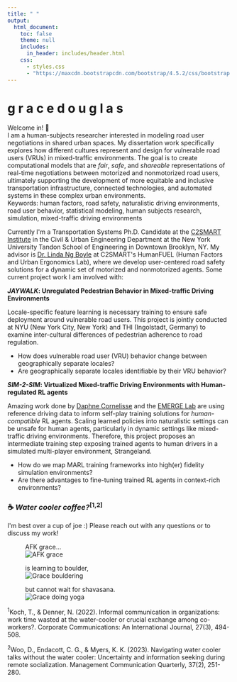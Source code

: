 ```yaml
---
title: " "
output:
  html_document:
    toc: false
    theme: null
    includes:
      in_header: includes/header.html
    css:
      - styles.css
      - "https://maxcdn.bootstrapcdn.com/bootstrap/4.5.2/css/bootstrap.min.css"
---
```


```{=html}
<div class="main-wrapper">
  <div class="content-wrapper">
    <!-- Header Section -->
    <div class="typing-container">
      <h1 class="typing-text">
        <span class="greeting">g r a c e</span>
        <span class="name">d o u g l a s</span>
      </h1>
    </div>

    <!-- Main Two Column Layout -->
    <div class="two-column-layout">
      <!-- Left Column: Content -->
      <div class="content-column">
        <div class="intro-box">
          <div class="intro-box-title">
            Welcome in! 👋
          </div>
          <div class="intro-box-content" style="--n:78;">
            I am a human-subjects researcher interested in modeling road user negotiations in shared urban spaces. My dissertation work specifically explores how different cultures represent and design for vulnerable road users (VRUs) in mixed-traffic environments. The goal is to create computational models that are <em>fair</em>, <em>safe</em>, and <em>shareable</em> representations of real-time negotiations between motorized and nonmotorized road users, ultimately supporting the development of more equitable and inclusive transportation infrastructure, connected technologies, and automated systems in these complex urban environments.
          </div>
        </div>
        
        <div class="keywords">
          Keywords: human factors, road safety, naturalistic driving environments, road user behavior, statistical modeling, human subjects research, simulation, mixed-traffic driving environments
        </div>

        <p>Currently I'm a Transportation Systems Ph.D. Candidate at the <a href="https://c2smarter.engineering.nyu.edu/">C2SMART Institute</a> in the Civil & Urban Engineering Department at the New York University Tandon School of Engineering in Downtown Brooklyn, NY. My advisor is <a href="https://engineering.nyu.edu/faculty/linda-ng-boyle">Dr. Linda Ng Boyle</a> at C2SMART's HumanFUEL (Human Factors and Urban Ergonomics Lab), where we develop user-centered road safety solutions for a dynamic set of motorized and nonmotorized agents. Some current project work I am involved with:</p>

        <div class="project-list">
          <p><strong><em>JAYWALK</em>: Unregulated Pedestrian Behavior in Mixed-traffic Driving Environments</strong></p>
          <p>Locale-specific feature learning is necessary training to ensure safe deployment around vulnerable road users. This project is jointly conducted at NYU (New York City, New York) and THI (Ingolstadt, Germany) to examine inter-cultural differences of pedestrian adherence to road regulation.</p>
          <ul>
            <li>How does vulnerable road user (VRU) behavior change between geographically separate locales?</li>
            <li>Are geographically separate locales identifiable by their VRU behavior?</li>
          </ul>

          <p><strong><em>SIM-2-SIM</em>: Virtualized Mixed-traffic Driving Environments with Human-regulated RL agents</strong></p>
          <p>Amazing work done by <a href="https://scholar.google.com/citations?user=ScR5fBYAAAAJ&hl=en">Daphne Cornelisse</a> and the <a href="https://emerge-lab.github.io/">EMERGE Lab</a> are using reference driving data to inform self-play training solutions for <em>human-compatible</em> RL agents. Scaling learned policies into naturalistic settings can be unsafe for human agents, particularly in dynamic settings like mixed-traffic driving environments. Therefore, this project proposes an intermediate training step exposing trained agents to human drivers in a simulated multi-player environment, Strangeland.</p>
          <ul>
            <li>How do we map MARL training frameworks into high(er) fidelity simulation environments?</li>
            <li>Are there advantages to fine-tuning trained RL agents in context-rich environments?</li>
          </ul>
        </div>

        <h3 id="coffee">☕️ <em>Water cooler coffee?</em><sup>[1,2]</sup></h3>
        <p>I'm best over a cup of joe :) Please reach out with any questions or to discuss my work!</p>
      </div>

      <!-- Right Column: Images -->
      <div class="image-column">
        <div class="sticky-images">
          <figure class="image-item circle">
            <figcaption class="image-caption">AFK grace...</figcaption>
            <img src="images/selfie-index.jpeg" alt="AFK grace">
          </figure>
          <figure class="image-item">
            <figcaption class="image-caption">is learning to boulder,</figcaption>
            <img src="images/boulder.jpeg" alt="Grace bouldering">
          </figure>
          <figure class="image-item">
            <figcaption class="image-caption">but cannot wait for shavasana.</figcaption>
            <img src="images/yogav2.jpeg" alt="Grace doing yoga">
          </figure>
        </div>
      </div>
    </div>

    <!-- Full Width Footnotes -->
    <div class="footnotes">
      <p><sup>1</sup>Koch, T., & Denner, N. (2022). Informal communication in organizations: work time wasted at the water-cooler or crucial exchange among co-workers?. Corporate Communications: An International Journal, 27(3), 494-508.</p>
      <p><sup>2</sup>Woo, D., Endacott, C. G., & Myers, K. K. (2023). Navigating water cooler talks without the water cooler: Uncertainty and information seeking during remote socialization. Management Communication Quarterly, 37(2), 251-280.</p>
    </div>
  </div>
</div>
```

```{=html}
<script type="text/javascript">
document.addEventListener('DOMContentLoaded', () => {
  // Animation initialization
  if (!sessionStorage.getItem('animationPlayed')) {
    const introBox = document.querySelector('.intro-box');
    introBox.classList.add('animate');
    sessionStorage.setItem('animationPlayed', 'true');
  }

  // Image Gallery class
  class ImageGallery {
    constructor(container) {
      // Your existing ImageGallery code
      this.gallery = container;
      this.figures = this.gallery.querySelectorAll('figure');
      this.nav = this.gallery.nextElementSibling;
      this.dots = this.nav.querySelectorAll('.gallery-dot');
      this.currentIndex = 0;
      
      this.showImage(0);
      this.setupEventListeners();
    }
    
    // Rest of your ImageGallery class methods
    showImage(index) {
      if (index < 0 || index >= this.figures.length) return;
      
      this.figures.forEach(fig => {
        fig.style.display = 'none';
        fig.classList.remove('active');
      });
      
      this.figures[index].style.display = 'block';
      this.figures[index].classList.add('active');
      
      this.dots.forEach(dot => dot.classList.remove('active'));
      if (this.dots[index]) {
        this.dots[index].classList.add('active');
      }
      
      this.currentIndex = index;
    }
    
    setupEventListeners() {
      this.dots.forEach((dot, index) => {
        dot.addEventListener('click', () => this.showImage(index));
      });
      
      let touchStartX = 0;
      let touchEndX = 0;
      
      this.gallery.addEventListener('touchstart', (e) => {
        touchStartX = e.touches[0].clientX;
      }, { passive: true });
      
      this.gallery.addEventListener('touchend', (e) => {
        touchEndX = e.changedTouches[0].clientX;
        const swipeDistance = touchStartX - touchEndX;
        const swipeThreshold = 50;
        
        if (Math.abs(swipeDistance) > swipeThreshold) {
          if (swipeDistance > 0 && this.currentIndex < this.figures.length - 1) {
            this.showImage(this.currentIndex + 1);
          } else if (swipeDistance < 0 && this.currentIndex > 0) {
            this.showImage(this.currentIndex - 1);
          }
        }
      }, { passive: true });
    }
  }

  // Initialize galleries
  const galleries = document.querySelectorAll('.gallery-images');
  galleries.forEach(gallery => {
    new ImageGallery(gallery);
  });
});
</script>
```
